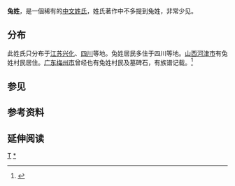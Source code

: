 {{expand|time=2013-07-19T16:03:16+00:00}}
'''兔姓'''，是一個稀有的[[中文姓氏|中文姓氏]]，姓氏著作中不多提到兔姓，非常少见。

== 分布 ==
此姓氏只分布于[[江苏|江苏]][[兴化市|兴化]]、[[四川|四川]]等地。兔姓居民多住于四川等地。[[山西|山西]][[河津市|河津市]]有兔姓村民居住。[[广东|广东]][[梅州市|梅州市]]曾经也有兔姓村民及墓碑石，有族谱记载。<ref>{{Cite web |url=http://news.163.com/11/0129/11/6RIJ0EJ600014AED.html |title=存档副本 |accessdate=2013-07-19 |archive-date=2019-08-03 |archive-url=https://web.archive.org/web/20190803104749/http://news.163.com/11/0129/11/6RIJ0EJ600014AED.html |dead-url=no }}</ref>

== 参见 ==
{{columns-list|3|
*[[牛姓|牛姓]]
*[[虎姓|虎姓]]
*[[龍姓|龍姓]]
*[[蛇姓|蛇姓]]
*[[马姓|马姓]]
*[[羊姓|羊姓]]
*[[雞姓|雞姓]]
*[[狗姓|狗姓]]
*[[猪姓|猪姓]]
}}

== 参考资料 ==
{{reflist}}

== 延伸阅读 ==
{{Wikisource further reading}}

[[Category:漢姓|T]]
[[Category:兔姓|*]]